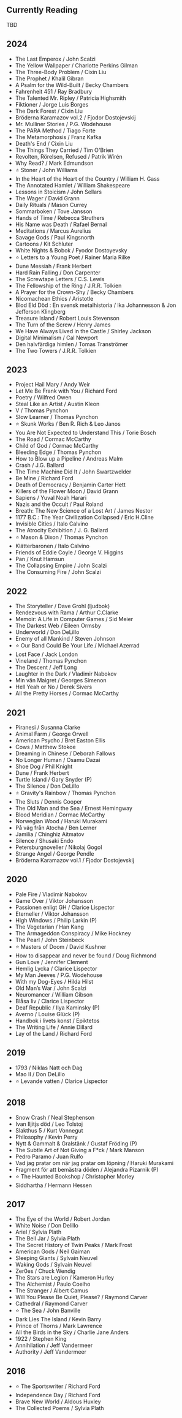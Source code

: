 ## Currently Reading

TBD

## 2024

- The Last Emperox / John Scalzi
- The Yellow Wallpaper / Charlotte Perkins Gilman
- The Three-Body Problem / Cixin Liu
- The Prophet / Khalil Gibran
- A Psalm for the Wild-Built / Becky Chambers
- Fahrenheit 451 / Ray Bradbury
- The Talented Mr. Ripley / Patricia Highsmith
- Fiktioner / Jorge Luis Borges
- The Dark Forest / Cixin Liu
- Bröderna Karamazov vol.2 / Fjodor Dostojevskij
- Mr. Mulliner Stories / P.G. Wodehouse
- The PARA Method / Tiago Forte
- The Metamorphosis / Franz Kafka
- Death's End / Cixin Liu
- The Things They Carried / Tim O'Brien
- Revolten, Rörelsen, Refused / Patrik Wirén
- Why Read? / Mark Edmundson
- ⭐️ Stoner / John Williams
- In the Heart of the Heart of the Country / William H. Gass
- The Annotated Hamlet / William Shakespeare
- Lessons in Stoicism / John Sellars
- The Wager / David Grann
- Daily Rituals / Mason Currey
- Sommarboken / Tove Jansson
- Hands of Time / Rebecca Struthers
- His Name was Death / Rafael Bernal
- Meditations / Marcus Aurelius
- Savage Gods / Paul Kingsnorth
- Cartoons / Kit Schluter
- White Nights & Bobok / Fyodor Dostoyevsky 
- ⭐️ Letters to a Young Poet / Rainer Maria Rilke
- Dune Messiah / Frank Herbert
- Hard Rain Falling / Don Carpenter
- The Screwtape Letters / C.S. Lewis
- The Fellowship of the Ring / J.R.R. Tolkien
- A Prayer for the Crown-Shy / Becky Chambers
- Nicomachean Ethics / Aristotle
- Blod Eld Död : En svensk metalhistoria / Ika Johannesson & Jon Jefferson Klingberg
- Treasure Island / Robert Louis Stevenson
- The Turn of the Screw / Henry James
- We Have Always Lived in the Castle / Shirley Jackson
- Digital Minimalism / Cal Newport
- Den halvfärdiga himlen / Tomas Tranströmer
- The Two Towers / J.R.R. Tolkien

## 2023

- Project Hail Mary / Andy Weir
- Let Me Be Frank with You / Richard Ford
- Poetry / Wilfred Owen
- Steal Like an Artist / Austin Kleon
- V / Thomas Pynchon
- Slow Learner / Thomas Pynchon
- ⭐️ Skunk Works / Ben R. Rich & Leo Janos
- You Are Not Expected to Understand This / Torie Bosch
- The Road / Cormac McCarthy
- Child of God / Cormac McCarthy
- Bleeding Edge / Thomas Pynchon
- How to Blow up a Pipeline / Andreas Malm
- Crash / J.G. Ballard
- The Time Machine Did It / John Swartzwelder
- Be Mine / Richard Ford
- Death of Democracy / Benjamin Carter Hett
- Killers of the Flower Moon / David Grann
- Sapiens / Yuval Noah Harari
- Nazis and the Occult / Paul Roland
- Breath: The New Science of a Lost Art / James Nestor
- 1177 B.C.: The Year Civilization Collapsed / Eric H.Cline
- Invisible Cities / Italo Calvino
- The Atrocity Exhibition / J. G. Ballard
- ⭐️ Mason & Dixon / Thomas Pynchon
- Klätterbaronen / Italo Calvino
- Friends of Eddie Coyle / George V. Higgins
- Pan / Knut Hamsun
- The Collapsing Empire / John Scalzi
- The Consuming Fire / John Scalzi

## 2022

- The Storyteller / Dave Grohl (ljudbok)
- Rendezvous with Rama / Arthur C.Clarke
- Memoir: A Life in Computer Games / Sid Meier
- The Darkest Web / Eileen Ormsby
- Underworld / Don DeLillo
- Enemy of all Mankind / Steven Johnson
- ⭐️ Our Band Could Be Your Life / Michael Azerrad
- Lost Face / Jack London
- Vineland / Thomas Pynchon
- The Descent / Jeff Long
- Laughter in the Dark / Vladimir Nabokov
- Min vän Maigret / Georges Simenon
- Hell Yeah or No / Derek Sivers
- All the Pretty Horses / Cormac McCarthy

## 2021

- Piranesi / Susanna Clarke
- Animal Farm / George Orwell
- American Psycho / Bret Easton Ellis
- Cows / Matthew Stokoe
- Dreaming in Chinese / Deborah Fallows
- No Longer Human / Osamu Dazai
- Shoe Dog / Phil Knight
- Dune / Frank Herbert
- Turtle Island / Gary Snyder (P)
- The Silence / Don DeLillo
- ⭐️  Gravity's Rainbow / Thomas Pynchon
- The Sluts / Dennis Cooper
- The Old Man and the Sea / Ernest Hemingway
- Blood Meridian / Cormac McCarthy
- Norwegian Wood / Haruki Murakami
- På väg från Atocha / Ben Lerner
- Jamilia / Chinghiz Aitmatov
- Silence / Shusaki Endo
- Petersburgnoveller / Nikolaj Gogol
- Strange Angel / George Pendle
- Bröderna Karamazov vol.1 / Fjodor Dostojevskij

## 2020

- Pale Fire / Vladimir Nabokov
- Game Over / Viktor Johansson
- Passionen enligt GH / Clarice Lispector
- Eterneller / Viktor Johansson
- High Windows / Philip Larkin (P)
- The Vegetarian / Han Kang
- The Armageddon Conspiracy / Mike Hockney
- The Pearl / John Steinbeck
- ⭐️  Masters of Doom / David Kushner
- How to disappear and never be found / Doug Richmond
- Gun Love / Jennifer Clement
- Hemlig Lycka / Clarice Lispector
- My Man Jeeves / P.G. Wodehouse
- With my Dog-Eyes / Hilda Hilst
- Old Man’s War / John Scalzi
- Neuromancer / William Gibson
- Blåsa liv / Clarice Lispector
- Deaf Republic / Ilya Kaminsky (P)
- Averno / Louise Glück (P)
- Handbok i livets konst / Epiktetos
- The Writing Life / Annie Dillard
- Lay of the Land / Richard Ford

## 2019

- 1793 / Niklas Natt och Dag
- Mao II / Don DeLillo
- ⭐️  Levande vatten / Clarice Lispector

## 2018

- Snow Crash / Neal Stephenson
- Ivan Iljitjs död / Leo Tolstoj
- Slakthus 5 / Kurt Vonnegut
- Philosophy / Kevin Perry
- Nytt & Gammalt & Gralstänk / Gustaf Fröding (P)
- The Subtle Art of Not Giving a F\*ck / Mark Manson
- Pedro Paramo / Juan Rulfo
- Vad jag pratar om när jag pratar om löpning / Haruki Murakami
- Fragment för att bemästra döden / Alejandra Pizarnik (P)
- ⭐️  The Haunted Bookshop / Christopher Morley
- Siddhartha / Hermann Hessen

## 2017

- The Eye of the World / Robert Jordan
- White Noise / Don Delillo
- Ariel / Sylvia Plath
- The Bell Jar / Sylvia Plath
- The Secret History of Twin Peaks / Mark Frost
- American Gods / Neil Gaiman
- Sleeping Giants / Sylvain Neuvel
- Waking Gods / Sylvain Neuvel
- Zer0es / Chuck Wendig
- The Stars are Legion / Kameron Hurley
- The Alchemist / Paulo Coelho
- The Stranger / Albert Camus
- Will You Please Be Quiet, Please? / Raymond Carver
- Cathedral / Raymond Carver
- ⭐️ The Sea / John Banville
- Dark Lies The Island / Kevin Barry
- Prince of Thorns / Mark Lawrence
- All the Birds in the Sky / Charlie Jane Anders
- 1922 / Stephen King
- Annihilation / Jeff Vandermeer
- Authority / Jeff Vandermeer

## 2016

- ⭐️ The Sportswriter / Richard Ford
- Independence Day / Richard Ford
- Brave New World / Aldous Huxley
- The Collected Poems / Sylvia Plath
